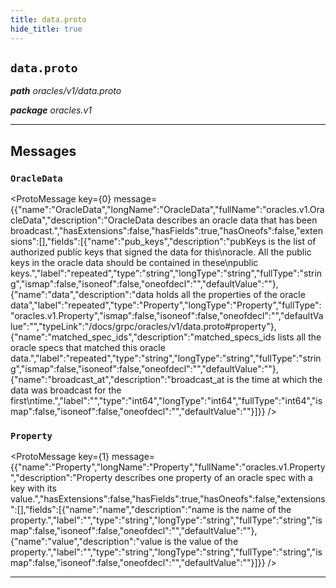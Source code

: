 ```yaml
---
title: data.proto
hide_title: true
---
```



## `data.proto`
_**path** oracles/v1/data.proto_

_**package** oracles.v1_



---

## Messages


### `OracleData`
<ProtoMessage key={0} message={{"name":"OracleData","longName":"OracleData","fullName":"oracles.v1.OracleData","description":"OracleData describes an oracle data that has been broadcast.","hasExtensions":false,"hasFields":true,"hasOneofs":false,"extensions":[],"fields":[{"name":"pub_keys","description":"pubKeys is the list of authorized public keys that signed the data for this\noracle. All the public keys in the oracle data should be contained in these\npublic keys.","label":"repeated","type":"string","longType":"string","fullType":"string","ismap":false,"isoneof":false,"oneofdecl":"","defaultValue":""},{"name":"data","description":"data holds all the properties of the oracle data","label":"repeated","type":"Property","longType":"Property","fullType":"oracles.v1.Property","ismap":false,"isoneof":false,"oneofdecl":"","defaultValue":"","typeLink":"/docs/grpc/oracles/v1/data.proto#property"},{"name":"matched_spec_ids","description":"matched_specs_ids lists all the oracle specs that matched this oracle data.","label":"repeated","type":"string","longType":"string","fullType":"string","ismap":false,"isoneof":false,"oneofdecl":"","defaultValue":""},{"name":"broadcast_at","description":"broadcast_at is the time at which the data was broadcast for the first\ntime.","label":"","type":"int64","longType":"int64","fullType":"int64","ismap":false,"isoneof":false,"oneofdecl":"","defaultValue":""}]}} />


### `Property`
<ProtoMessage key={1} message={{"name":"Property","longName":"Property","fullName":"oracles.v1.Property","description":"Property describes one property of an oracle spec with a key with its value.","hasExtensions":false,"hasFields":true,"hasOneofs":false,"extensions":[],"fields":[{"name":"name","description":"name is the name of the property.","label":"","type":"string","longType":"string","fullType":"string","ismap":false,"isoneof":false,"oneofdecl":"","defaultValue":""},{"name":"value","description":"value is the value of the property.","label":"","type":"string","longType":"string","fullType":"string","ismap":false,"isoneof":false,"oneofdecl":"","defaultValue":""}]}} />

---


  